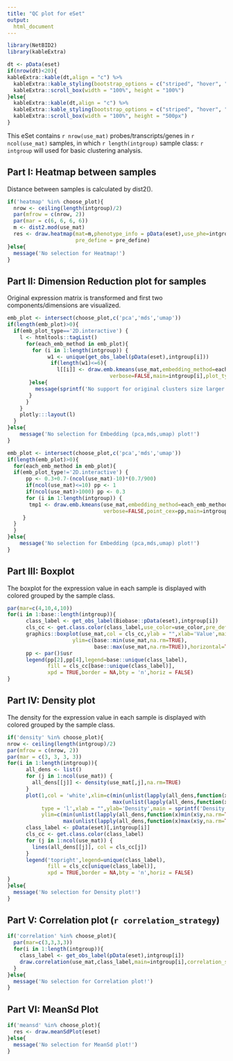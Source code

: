 ---
title: "QC plot for eSet"
output: 
  html_document
---

```{r include=FALSE}
library(NetBID2)
library(kableExtra)
```

```{r echo=FALSE}
dt <- pData(eset)
if(nrow(dt)<20){
kableExtra::kable(dt,align = "c") %>%
  kableExtra::kable_styling(bootstrap_options = c("striped", "hover", "condensed")) %>%
  kableExtra::scroll_box(width = "100%", height = "100%")
}else{
  kableExtra::kable(dt,align = "c") %>%
  kableExtra::kable_styling(bootstrap_options = c("striped", "hover", "condensed")) %>%
  kableExtra::scroll_box(width = "100%", height = "500px")
}
```


This eSet contains `r nrow(use_mat)` probes/transcripts/genes in `r ncol(use_mat)` samples, 
in which `r length(intgroup)` sample class: `r intgroup` will used for basic clustering analysis.

## Part I: Heatmap between samples

Distance between samples is calculated by dist2().

```{r echo=FALSE,fig.width=12, fig.height=12}
if('heatmap' %in% choose_plot){
  nrow <- ceiling(length(intgroup)/2)
  par(mfrow = c(nrow, 2))
  par(mar = c(6, 6, 6, 6))
  m <- dist2.mod(use_mat)
  res <- draw.heatmap(mat=m,phenotype_info = pData(eset),use_phe=intgroup,
                      pre_define = pre_define)
}else{
  message('No selection for Heatmap!')
}

```

## Part II: Dimension Reduction plot for samples

Original expression matrix is transformed and first two components/dimensions are visualized.  

```{r Code Chunk, echo=FALSE,fig.width=12, fig.height=12}
emb_plot <- intersect(choose_plot,c('pca','mds','umap'))
if(length(emb_plot)>0){
  if(emb_plot_type=='2D.interactive') {
    l <- htmltools::tagList()
      for(each_emb_method in emb_plot){
        for (i in 1:length(intgroup)) {
             w1 <- unique(get_obs_label(pData(eset),intgroup[i]))
              if(length(w1)<=6){
                l[[i]] <- draw.emb.kmeans(use_mat,embedding_method=each_emb_method,obs_label=get_obs_label(pData(eset),intgroup[i]),
                                 verbose=FALSE,main=intgroup[i],plot_type = emb_plot_type,use_color=use_color,pre_define=pre_define)
       }else{
         message(sprintf('No support for original clusters size larger than 6 (here %s has %s unique groups), please directly call draw.emb.kmeans() or draw.2D.interactive() for visualization! ',intgroup[i],length(w1)))
       }
      }
    }
    plotly:::layout(l)
  }
}else{
    message('No selection for Embedding (pca,mds,umap) plot!')
}
```


```{r echo=FALSE, results="hide", fig.width=12, fig.height=6}
emb_plot <- intersect(choose_plot,c('pca','mds','umap'))
if(length(emb_plot)>0){
  for(each_emb_method in emb_plot){
  if(emb_plot_type!='2D.interactive') {
      pp <- 0.3+0.7-(ncol(use_mat)-10)*(0.7/900)
      if(ncol(use_mat)<=10) pp <- 1
      if(ncol(use_mat)>1000) pp <- 0.3
      for (i in 1:length(intgroup)) {
       tmp1 <- draw.emb.kmeans(use_mat,embedding_method=each_emb_method,obs_label=get_obs_label(pData(eset),intgroup[i]),
                               verbose=FALSE,point_cex=pp,main=intgroup[i],plot_type = emb_plot_type)
     }
  }
  }
}else{
    message('No selection for Embedding (pca,mds,umap) plot!')
}
```


## Part III: Boxplot

The boxplot for the expression value in each sample is displayed with colored grouped by the sample class. 

```{r echo=FALSE ,results="hide", fig.width=14, fig.height=7}
par(mar=c(4,10,4,10))
for(i in 1:base::length(intgroup)){
      class_label <- get_obs_label(Biobase::pData(eset),intgroup[i])
      cls_cc <- get.class.color(class_label,use_color=use_color,pre_define=pre_define) ## get color for each label
      graphics::boxplot(use_mat,col = cls_cc,ylab = "",xlab='Value',main = sprintf('Boxplot for %s',intgroup[i]),
                     ylim=c(base::min(use_mat,na.rm=TRUE),
                            base::max(use_mat,na.rm=TRUE)),horizontal=TRUE,las=2)
      pp <- par()$usr
      legend(pp[2],pp[4],legend=base::unique(class_label),
             fill = cls_cc[base::unique(class_label)],
             xpd = TRUE,border = NA,bty = 'n',horiz = FALSE)
}
```


## Part IV: Density plot

The density for the expression value in each sample is displayed with colored grouped by the sample class. 

```{r echo=FALSE ,results="hide", fig.width=12, fig.height=7}
if('density' %in% choose_plot){
nrow <- ceiling(length(intgroup)/2)
par(mfrow = c(nrow, 2))
par(mar = c(3, 3, 3, 3))
for(i in 1:length(intgroup)){
      all_dens <- list()
      for (j in 1:ncol(use_mat)) {
        all_dens[[j]] <- density(use_mat[,j],na.rm=TRUE)
      }
      plot(1,col = 'white',xlim=c(min(unlist(lapply(all_dens,function(x)min(x$x,na.rm=TRUE))),na.rm=TRUE),
                                  max(unlist(lapply(all_dens,function(x)max(x$x,na.rm=TRUE))),na.rm=TRUE)),
           type = 'l',xlab = "",ylab='Density',main = sprintf('Density plot for %s',intgroup[i]),
           ylim=c(min(unlist(lapply(all_dens,function(x)min(x$y,na.rm=TRUE))),na.rm=TRUE),
                  max(unlist(lapply(all_dens,function(x)max(x$y,na.rm=TRUE))),na.rm=TRUE)))
      class_label <- pData(eset)[,intgroup[i]]
      cls_cc <- get.class.color(class_label)
      for (j in 1:ncol(use_mat)) {
        lines(all_dens[[j]], col = cls_cc[j])
      }
      legend('topright',legend=unique(class_label),
             fill = cls_cc[unique(class_label)],
             xpd = TRUE,border = NA,bty = 'n',horiz = FALSE)
}
}else{
  message('No selection for Density plot!')
}

```

## Part V: Correlation plot (`r correlation_strategy`)

```{r echo=FALSE,fig.width=12, fig.height=12}
if('correlation' %in% choose_plot){
  par(mar=c(3,3,3,3))
  for(i in 1:length(intgroup)){
    class_label <- get_obs_label(pData(eset),intgroup[i])
    draw.correlation(use_mat,class_label,main=intgroup[i],correlation_strategy=correlation_strategy,plot_all_point=plot_all_point)
  }
}else{
  message('No selection for Correlation plot!')
}
```



## Part VI: MeanSd Plot

```{r echo=FALSE,fig.width=8, fig.height=8}
if('meansd' %in% choose_plot){
  res <- draw.meanSdPlot(eset)
}else{
  message('No selection for MeanSd plot!')
}
```
